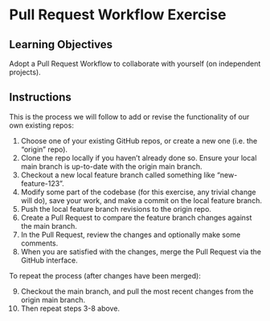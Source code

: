 # Pull Request Workflow Exercise

## Learning Objectives

Adopt a Pull Request Workflow to collaborate with yourself (on independent projects).

## Instructions

This is the process we will follow to add or revise the functionality of our own existing repos:

  1. Choose one of your existing GitHub repos, or create a new one (i.e. the "origin" repo).
  2. Clone the repo locally if you haven't already done so. Ensure your local main branch is up-to-date with the origin main branch.
  3. Checkout a new local feature branch called something like "new-feature-123".
  4. Modify some part of the codebase (for this exercise, any trivial change will do), save your work, and make a commit on the local feature branch.
  5. Push the local feature branch revisions to the origin repo.
  6. Create a Pull Request to compare the feature branch changes against the main branch.
  7. In the Pull Request, review the changes and optionally make some comments.
  8. When you are satisfied with the changes, merge the Pull Request via the GitHub interface.

To repeat the process (after changes have been merged):

  9.  Checkout the main branch, and pull the most recent changes from the origin main branch.
  10. Then repeat steps 3-8 above.
